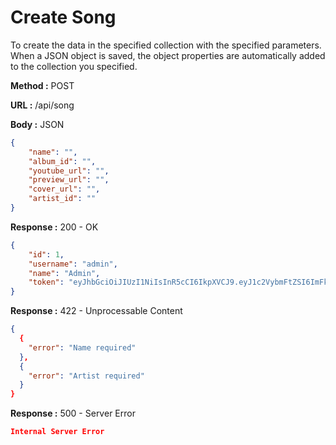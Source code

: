 
# Create Song

To create the data in the specified collection with the specified parameters.
When a JSON object is saved, the object properties are automatically added to the collection you specified.

**Method :** <Badge>POST</Badge>

**URL :** <Badge variant="dark">/api/song</Badge>

**Body :** <Badge variant="purple">JSON</Badge>

```json
{
	"name": "",
	"album_id": "",
	"youtube_url": "",
	"preview_url": "",
	"cover_url": "",
	"artist_id": ""
}
```

**Response :** <BadgeOutline variant="success">200 - OK</BadgeOutline>

```json
{
	"id": 1,
	"username": "admin",
	"name": "Admin",
	"token": "eyJhbGciOiJIUzI1NiIsInR5cCI6IkpXVCJ9.eyJ1c2VybmFtZSI6ImFkbWluIiwicGFzc3dvcmQiOiJBZG1pbiIsImlhdCI6MTY3MzU5MDY1NH0.z8Bc26vhWGICs78KyujSWXY5S98qoccYl9pBVWEFYBY"
}
```

**Response :** <BadgeOutline variant="info">422 - Unprocessable Content</BadgeOutline>

```json
{
  {
    "error": "Name required"
  },
  {
    "error": "Artist required"
  }
}
```

**Response :** <BadgeOutline variant="danger">500 - Server Error</BadgeOutline>

```json
Internal Server Error
```
